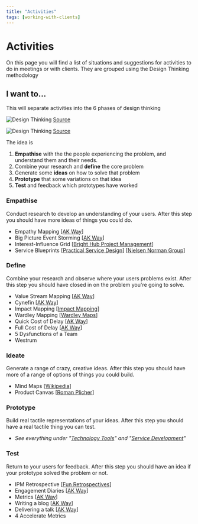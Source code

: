 ```yaml
---
title: "Activities"
tags: [working-with-clients]
---
```


# Activities

On this page you will find a list of situations and suggestions for activities to do in meetings or with clients. They are grouped using the Design Thinking methodology

## I want to...

This will separate activities into the 6 phases of design thinking

![Design Thinking](../img/design-thinking/designthinking.png)
[Source](https://www.nngroup.com/articles/design-thinking/) 

![Design Thinking](../img/design-thinking/design-diamond.png)
[Source](https://stormz.me/en/designthinking)

The idea is 

1. **Empathise** with the the people experiencing the problem, and understand them and their needs.
1. Combine your research and **define** the core problem
1. Generate some **ideas** on how to solve that problem
1. **Prototype** that some variations on that idea
1. **Test** and feedback which prototypes have worked 


### Empathise

Conduct research to develop an understanding of your users. After this step you should have more ideas of things you could do.

* Empathy Mapping [[AK Way](../lean-agile/empathy-mapping.md)]
* Big Picture Event Storming [[AK Way](../lean-agile/event-storming.md)]
* Interest-Influence Grid [[Bright Hub Project Management](https://www.brighthubpm.com/resource-management/81140-what-is-the-power-influence-grid-or-matrix/)]
* Service Blueprints [[Practical Service Design](http://www.practicalservicedesign.com/download-the-guide/)] [[Nielsen Norman Group](https://www.nngroup.com/articles/service-blueprints-definition/)]

### Define

Combine your research and observe where your users problems exist. After this step you should have closed in on the problem you're going to solve.

* Value Stream Mapping [[AK Way](../working-with-clients/demonstrating-value.md#value-stream-mapping)]
* Cynefin [[AK Way](../lean-agile/cynefin.md)]
* Impact Mapping [[Impact Mapping](https://www.impactmapping.org/)]
* Wardley Mapping [[Wardley Maps](https://leadingedgeforum.com/insights/filter/wardley-mapping)]
* Quick Cost of Delay [[AK Way](../lean-agile/cost-of-delay.md)]
* Full Cost of Delay [[AK Way](../lean-agile/cost-of-delay.md)]
* 5 Dysfunctions of a Team
* Westrum


### Ideate

Generate a range of crazy, creative ideas. After this step you should have more of a range of options of things you could build.

* Mind Maps [[Wikipedia](https://en.wikipedia.org/wiki/Mind_map)]
* Product Canvas [[Roman Plicher](https://www.romanpichler.com/blog/the-product-canvas/)]

### Prototype 

Build real tactile representations of your ideas. After this step you should have a real tactile thing you can test.

* *See everything under "[Technology Tools](../technology-tools/index.md)" and "[Service Development](../service-development/index.md)"*

### Test

Return to your users for feedback. After this step you should have an idea if your prototype solved the problem or not.

* IPM Retrospective [[Fun Retrospectives](http://www.funretrospectives.com/)]
* Engagement Diaries [[AK Way](engagement-diaries.md)]
* Metrics [[AK Way](metrics.md)]
* Writing a blog [[AK Way](../learning-and-development/writing-a-blog.md)]
* Delivering a talk [[AK Way](../learning-and-development/delivering-a-talk.md)]
* 4 Accelerate Metrics
